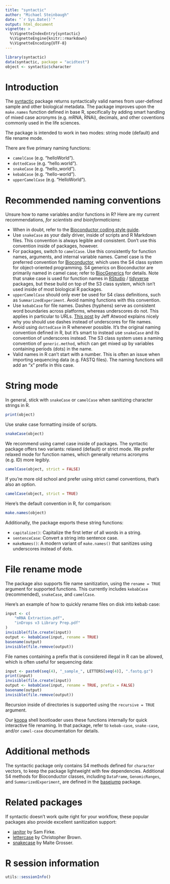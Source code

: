 ```yaml
---
title: "syntactic"
author: "Michael Steinbaugh"
date: "`r Sys.Date()`"
output: html_document
vignette: >
  %\VignetteIndexEntry{syntactic}
  %\VignetteEngine{knitr::rmarkdown}
  %\VignetteEncoding{UTF-8}
---
```


```r
library(syntactic)
data(syntactic, package = "acidtest")
object <- syntactic$character
```

# Introduction

The [syntactic][] package returns syntactically valid names from user-defined sample and other biological metadata. The package improves upon the `make.names` function defined in base R, specifically by adding smart handling of mixed case acronyms (e.g. mRNA, RNAi), decimals, and other coventions commonly used in the life sciences.

The package is intended to work in two modes: string mode (default) and file rename mode.

There are five primary naming functions:

- `camelCase` (e.g. "helloWorld").
- `dottedCase` (e.g. "hello.world"). 
- `snakeCase` (e.g. "hello_world"). 
- `kebabCase` (e.g. "hello-world").
- `upperCamelCase` (e.g. "HelloWorld").

# Recommended naming conventions

Unsure how to name variables and/or functions in R? Here are my current recommendations, *for scientists and bioinformaticians*:

- When in doubt, refer to the [Bioconductor coding style guide](https://bioconductor.org/developers/how-to/coding-style/).
- Use `snakeCase` as your daily driver, inside of scripts and R Markdown files. This convention is always legible and consistent. Don't use this convention inside of packages, however.
- For packages, switch to `camelCase`. Use this consistently for function names, arguments, and internal variable names. Camel case is the preferred convention for [Bioconductor][], which uses the S4 class system for object-oriented programming. S4 generics on Bioconductor are primarily named in camel case; refer to [BiocGenerics][] for details. Note that snake case is used for function names in [RStudio][] / [tidyverse][] packages, but these build on top of the S3 class system, which isn't used inside of most biological R packages.
- `upperCamelCase` should only ever be used for S4 class definitions, such as `SummarizedExperiment`. Avoid naming functions with this convention.
- Use `kebabCase` for file names. Dashes (hyphens) serve as consistent word boundaries across platforms, whereas underscores do not. This applies in particular to URLs. [This post](https://blog.codinghorror.com/of-spaces-underscores-and-dashes/) by Jeff Atwood explains nicely why you should use dashes instead of underscores for file names.
- Avoid using `dottedCase` in R whenever possible. It's the original naming convention defined in R, but it's smart to instead use `snakeCase` and its convention of underscores instead. The S3 class system uses a naming convention of `generic.method`, which can get mixed up by variables containing periods (dots) in the name.
- Valid names in R can't start with a number. This is often an issue when importing sequencing data (e.g. FASTQ files). The naming functions will add an "x" prefix in this case.

# String mode

In general, stick with `snakeCase` or `camelCase` when sanitizing character strings in R.

```r
print(object)
```

Use snake case formatting inside of scripts.

```r
snakeCase(object)
```

We recommend using camel case inside of packages. The syntactic package offers two variants: relaxed (default) or strict mode. We prefer relaxed mode for function names, which generally returns acronyms (e.g. ID) more legibly.

```r
camelCase(object, strict = FALSE)
```

If you're more old school and prefer using strict camel conventions, that's also an option.

```r
camelCase(object, strict = TRUE)
```

Here's the default convention in R, for comparison:

```r
make.names(object)
```

Additionally, the package exports these string functions:

- `capitalize()`: Capitalize the first letter of all words in a string.
- `sentenceCase`: Convert a string into sentence case.
- `makeNames()`: A modern variant of `make.names()` that sanitizes using underscores instead of dots.

# File rename mode

The package also supports file name sanitization, using the `rename = TRUE` argument for supported functions. This currently includes `kebabCase` (recommended), `snakeCase`, and `camelCase`.

Here's an example of how to quickly rename files on disk into kebab case:

```r
input <- c(
    "mRNA Extraction.pdf",
    "inDrops v3 Library Prep.pdf"
)
invisible(file.create(input))
output <- kebabCase(input, rename = TRUE)
basename(output)
invisible(file.remove(output))
```

File names containing a prefix that is considered illegal in R can be allowed, which is often useful for sequencing data:

```r
input <- paste0(seq(4), "_sample_", LETTERS[seq(4)], ".fastq.gz")
print(input)
invisible(file.create(input))
output <- kebabCase(input, rename = TRUE, prefix = FALSE)
basename(output)
invisible(file.remove(output))
```

Recursion inside of directories is supported using the `recursive = TRUE` argument.

Our [koopa][] shell bootloader uses these functions internally for quick interactive file renaming. In that package, refer to `kebab-case`, `snake-case`, and/or `camel-case` documentation for details.

# Additional methods

The syntactic package only contains S4 methods defined for `character` vectors, to keep the package lightweight with few dependencies. Additional S4 methods for Bioconductor classes, including `DataFrame`, `GenomicRanges`, and `SummarizedExperiment`, are defined in the [basejump][] package.

# Related packages

If syntactic doesn't work quite right for your workflow, these popular packages also provide excellent sanitization support:

- [janitor][] by Sam Firke.
- [lettercase][] by Christopher Brown.
- [snakecase][] by Malte Grosser.

# R session information

```r
utils::sessionInfo()
```

[basejump]: https://basejump.acidgenomics.com/
[biocgenerics]: https://bioconductor.org/packages/BiocGenerics/
[bioconda]: https://bioconda.github.io/
[bioconductor]: http://bioconductor.org/
[conda]: https://conda.io/
[janitor]: https://cran.r-project.org/package=janitor
[koopa]: https://koopa.acidgenomics.com/
[lettercase]: https://cran.r-project.org/package=lettercase
[r]: https://www.r-project.org/
[rstudio]: https://rstudio.com/
[snakecase]: https://cran.r-project.org/package=snakecase
[syntactic]: https://syntactic.acidgenomics.com/
[tidyverse]: https://www.tidyverse.org/
